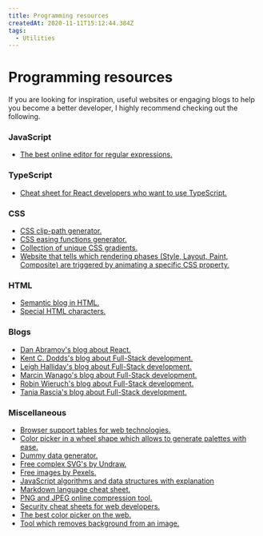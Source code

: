 ```yaml
---
title: Programming resources
createdAt: 2020-11-11T15:12:44.384Z
tags:
  - Utilities
---
```


# Programming resources

If you are looking for inspiration, useful websites or engaging blogs to help you become a better developer, I highly recommend checking out the following.

### JavaScript

- [The best online editor for regular expressions.](https://regexr.com/)

### TypeScript

- [Cheat sheet for React developers who want to use TypeScript.](https://react-typescript-cheatsheet.netlify.app/docs/basic/setup)

### CSS

- [CSS clip-path generator.](https://bennettfeely.com/clippy/)
- [CSS easing functions generator.](https://easings.net/en)
- [Collection of unique CSS gradients.](https://www.gradientmagic.com/)
- [Website that tells which rendering phases (Style, Layout, Paint, Composite) are triggered by animating a specific CSS property.](https://csstriggers.com/)

### HTML

- [Semantic blog in HTML.](https://tutorials.comandeer.pl/html5-blog.html#stopka)
- [Special HTML characters.](https://css-tricks.com/snippets/html/glyphs/)

### Blogs

- [Dan Abramov's blog about React.](https://overreacted.io/)
- [Kent C. Dodds's blog about Full-Stack development.](https://kentcdodds.com/blog/)
- [Leigh Halliday's blog about Full-Stack development.](https://www.leighhalliday.com/articles)
- [Marcin Wanago's blog about Full-Stack development.](https://wanago.io/)
- [Robin Wieruch's blog about Full-Stack development.](https://www.robinwieruch.de/blog)
- [Tania Rascia's blog about Full-Stack development.](https://www.taniarascia.com/blog/)

### Miscellaneous

- [Browser support tables for web technologies.](https://caniuse.com/#home)
- [Color picker in a wheel shape which allows to generate palettes with ease.](https://color.adobe.com/create)
- [Dummy data generator.](https://mockaroo.com/)
- [Free complex SVG's by Undraw.](https://undraw.co/illustrations)
- [Free images by Pexels.](https://www.pexels.com/)
- [JavaScript algorithms and data structures with explanation](https://github.com/trekhleb/javascript-algorithms)
- [Markdown language cheat sheet.](https://www.markdownguide.org/basic-syntax/)
- [PNG and JPEG online compression tool.](https://tinypng.com/)
- [Security cheat sheets for web developers.](https://cheatsheetseries.owasp.org/)
- [The best color picker on the web.](https://htmlcolorcodes.com/)
- [Tool which removes background from an image.](https://www.remove.bg/)
